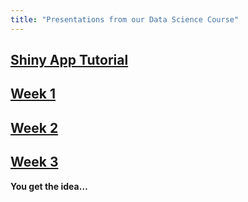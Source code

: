 ```yaml
---
title: "Presentations from our Data Science Course"
---
```


## [Shiny App Tutorial](Shiny_Tutorial.html)

## [Week 1](general_programming.html)
## [Week 2](data_wrangling_in_R.html)
## [Week 3](data_visualization_final.html)

__You get the idea...__
